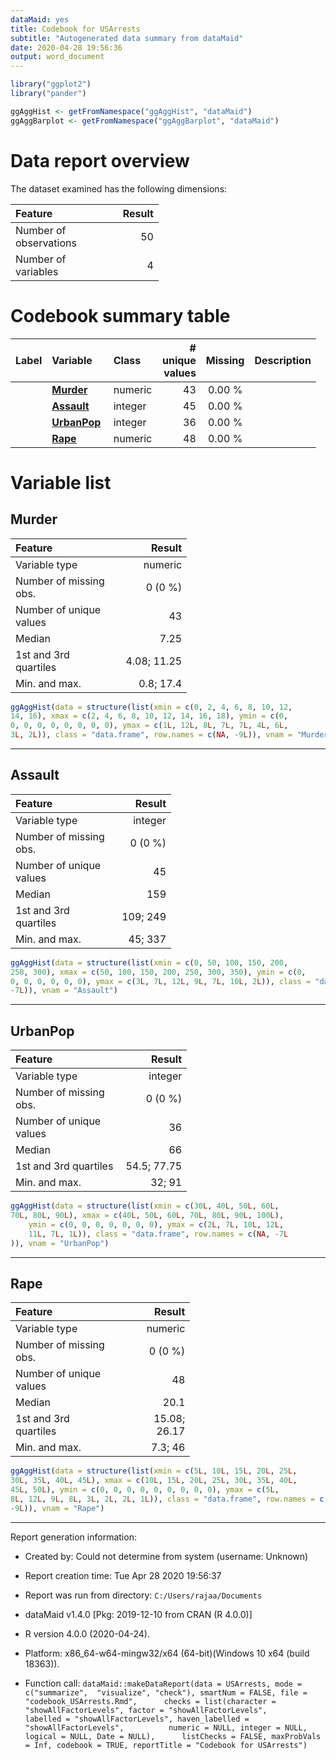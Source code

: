 ```yaml
---
dataMaid: yes
title: Codebook for USArrests
subtitle: "Autogenerated data summary from dataMaid"
date: 2020-04-28 19:56:36
output: word_document
---
```

```r
library("ggplot2")
library("pander")
```

```r
ggAggHist <- getFromNamespace("ggAggHist", "dataMaid")
ggAggBarplot <- getFromNamespace("ggAggBarplot", "dataMaid")
```

# Data report overview
The dataset examined has the following dimensions:


---------------------------------
Feature                    Result
------------------------ --------
Number of observations         50

Number of variables             4
---------------------------------




# Codebook summary table

---------------------------------------------------------------------
Label   Variable         Class       # unique  Missing  Description  
                                       values                        
------- ---------------- --------- ---------- --------- -------------
        **[Murder]**     numeric           43  0.00 %                

        **[Assault]**    integer           45  0.00 %                

        **[UrbanPop]**   integer           36  0.00 %                

        **[Rape]**       numeric           48  0.00 %                
---------------------------------------------------------------------




# Variable list
## Murder

<div class = "row">
<div class = "col-lg-8">

---------------------------------------
Feature                          Result
------------------------- -------------
Variable type                   numeric

Number of missing obs.          0 (0 %)

Number of unique values              43

Median                             7.25

1st and 3rd quartiles       4.08; 11.25

Min. and max.                 0.8; 17.4
---------------------------------------


</div>
<div class = "col-lg-4">
```r
ggAggHist(data = structure(list(xmin = c(0, 2, 4, 6, 8, 10, 12, 
14, 16), xmax = c(2, 4, 6, 8, 10, 12, 14, 16, 18), ymin = c(0, 
0, 0, 0, 0, 0, 0, 0, 0), ymax = c(1L, 12L, 8L, 7L, 7L, 4L, 6L, 
3L, 2L)), class = "data.frame", row.names = c(NA, -9L)), vnam = "Murder")
```

</div>
</div>




---

## Assault

<div class = "row">
<div class = "col-lg-8">

------------------------------------
Feature                       Result
------------------------- ----------
Variable type                integer

Number of missing obs.       0 (0 %)

Number of unique values           45

Median                           159

1st and 3rd quartiles       109; 249

Min. and max.                45; 337
------------------------------------


</div>
<div class = "col-lg-4">
```r
ggAggHist(data = structure(list(xmin = c(0, 50, 100, 150, 200, 
250, 300), xmax = c(50, 100, 150, 200, 250, 300, 350), ymin = c(0, 
0, 0, 0, 0, 0, 0), ymax = c(3L, 7L, 12L, 9L, 7L, 10L, 2L)), class = "data.frame", row.names = c(NA, 
-7L)), vnam = "Assault")
```

</div>
</div>




---

## UrbanPop

<div class = "row">
<div class = "col-lg-8">

---------------------------------------
Feature                          Result
------------------------- -------------
Variable type                   integer

Number of missing obs.          0 (0 %)

Number of unique values              36

Median                               66

1st and 3rd quartiles       54.5; 77.75

Min. and max.                    32; 91
---------------------------------------


</div>
<div class = "col-lg-4">
```r
ggAggHist(data = structure(list(xmin = c(30L, 40L, 50L, 60L, 
70L, 80L, 90L), xmax = c(40L, 50L, 60L, 70L, 80L, 90L, 100L), 
    ymin = c(0, 0, 0, 0, 0, 0, 0), ymax = c(2L, 7L, 10L, 12L, 
    11L, 7L, 1L)), class = "data.frame", row.names = c(NA, -7L
)), vnam = "UrbanPop")
```

</div>
</div>




---

## Rape

<div class = "row">
<div class = "col-lg-8">

----------------------------------------
Feature                           Result
------------------------- --------------
Variable type                    numeric

Number of missing obs.           0 (0 %)

Number of unique values               48

Median                              20.1

1st and 3rd quartiles       15.08; 26.17

Min. and max.                    7.3; 46
----------------------------------------


</div>
<div class = "col-lg-4">
```r
ggAggHist(data = structure(list(xmin = c(5L, 10L, 15L, 20L, 25L, 
30L, 35L, 40L, 45L), xmax = c(10L, 15L, 20L, 25L, 30L, 35L, 40L, 
45L, 50L), ymin = c(0, 0, 0, 0, 0, 0, 0, 0, 0), ymax = c(5L, 
8L, 12L, 9L, 8L, 3L, 2L, 2L, 1L)), class = "data.frame", row.names = c(NA, 
-9L)), vnam = "Rape")
```

</div>
</div>




---



Report generation information:

 *  Created by: Could not determine from system (username: Unknown)

 *  Report creation time: Tue Apr 28 2020 19:56:37

 *  Report was run from directory: `C:/Users/rajaa/Documents`

 *  dataMaid v1.4.0 [Pkg: 2019-12-10 from CRAN (R 4.0.0)]

 *  R version 4.0.0 (2020-04-24).

 *  Platform: x86_64-w64-mingw32/x64 (64-bit)(Windows 10 x64 (build 18363)).

 *  Function call: `dataMaid::makeDataReport(data = USArrests, mode = c("summarize", 
"visualize", "check"), smartNum = FALSE, file = "codebook_USArrests.Rmd", 
    checks = list(character = "showAllFactorLevels", factor = "showAllFactorLevels", 
        labelled = "showAllFactorLevels", haven_labelled = "showAllFactorLevels", 
        numeric = NULL, integer = NULL, logical = NULL, Date = NULL), 
    listChecks = FALSE, maxProbVals = Inf, codebook = TRUE, reportTitle = "Codebook for USArrests")`

